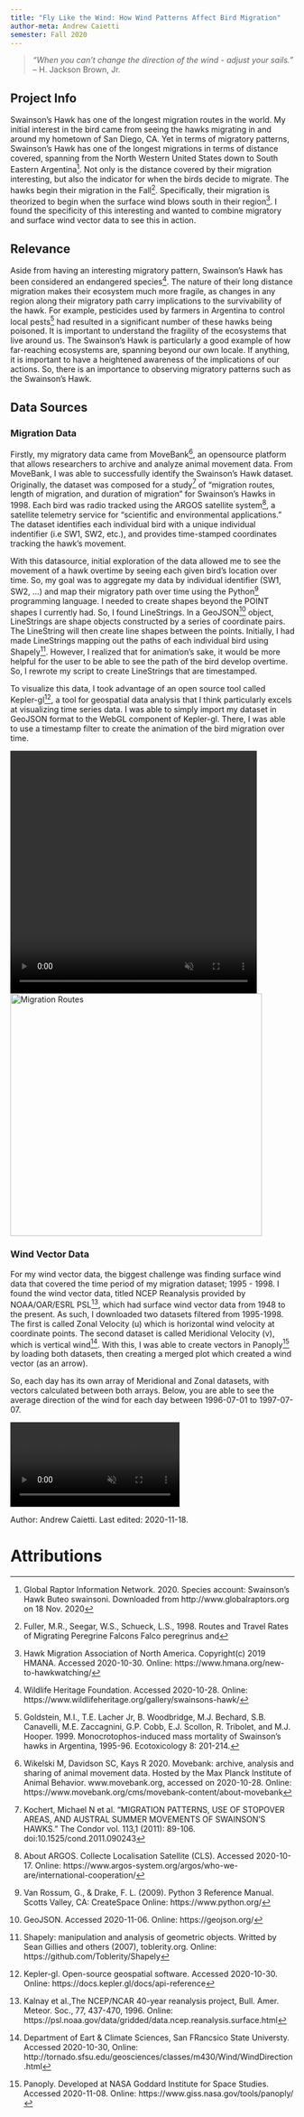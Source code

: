 ```yaml
---
title: "Fly Like the Wind: How Wind Patterns Affect Bird Migration"
author-meta: Andrew Caietti
semester: Fall 2020
---
```




> *"When you can't change the direction of the wind - adjust your sails."* -- H. Jackson Brown, Jr.

## Project Info
Swainson's Hawk has one of the longest migration routes in the world. My initial interest in the bird came from seeing the hawks migrating in and around my hometown of San Diego, CA.
Yet in terms of migratory patterns, Swainson's Hawk has one of the longest migrations in terms of distance covered, spanning from the North Western United States down to South Eastern Argentina[^hawkinfo].
Not only is the distance covered by their migration interesting, but also the indicator for when the birds decide to migrate.
The hawks begin their migration in the Fall[^hawkmig].
Specifically, their migration is theorized to begin when the surface wind blows south in their region[^hawkwind].
I found the specificity of this interesting and wanted to combine migratory and surface wind vector data to see this in action.

## Relevance
Aside from having an interesting migratory pattern, Swainson's Hawk has been considered an endangered species[^endang].
The nature of their long distance migration makes their ecosystem much more fragile, as changes in any region along their migratory path carry implications to the survivability of the hawk.
For example, pesticides used by farmers in Argentina to control local pests[^pesticides] had resulted in a significant number of these hawks being poisoned.
It is important to understand the fragility of the ecosystems that live around us.
The Swainson's Hawk is particularly a good example of how far-reaching ecosystems are, spanning beyond our own locale.
If anything, it is important to have a heightened awareness of the implications of our actions.
So, there is an importance to observing migratory patterns such as the Swainson's Hawk.


## Data Sources
### Migration Data
Firstly, my migratory data came from MoveBank[^movebank], an opensource platform that allows researchers to archive and analyze animal movement data.
From MoveBank, I was able to successfully identify the Swainson's Hawk dataset. Originally, the dataset was composed for a study[^hawkstudy] of "migration routes, length of migration, and duration of migration" for Swainson's Hawks in 1998.
Each bird was radio tracked using the ARGOS satellite system[^argos], a satellite telemetry service for "scientific and environmental applications."
The dataset identifies each individual bird with a unique individual indentifier (i.e SW1, SW2, etc.), and provides time-stamped coordinates tracking the hawk's movement.

With this datasource, initial exploration of the data allowed me to see the movement of a hawk overtime by seeing each given bird's location over time.
So, my goal was to aggregate my data by individual identifier (SW1, SW2, ...) and map their migratory path over time using the Python[^py] programming language.
I needed to create shapes beyond the POINT shapes I currently had.
So, I found LineStrings.
In a GeoJSON[^geojson] object, LineStrings are shape objects constructed by a series of coordinate pairs.
The LineString will then create line shapes between the points.
Initially, I had made LineStrings mapping out the paths of each individual bird using Shapely[^shapely].
However, I realized that for animation's sake, it would be more helpful for the user to be able to see the path of the bird develop overtime.
So, I rewrote my script to create LineStrings that are timestamped.

To visualize this data, I took advantage of an open source tool called Kepler-gl[^kepler], a tool for geospatial data analysis that I think particularly excels at visualizing time series data.
I was able to simply import my dataset in GeoJSON format to the WebGL component of Kepler-gl.
There, I was able to use a timestamp filter to create the animation of the bird migration over time.

<!-- VIDEO ON LOOP: see styles.css for formatting -->
<div class="video-wrapper">
  <video class="max-width-100" width="437" height="430" controls preload="true" autoplay loop muted>
    <source src="https://drdavis.space/teaching/ds/sdd/media/2020/11/bird_migration.mp4" type="video/mp4" >
  </video>
  <img class="max-width-100" id="caiettiaimg" align="top" width="446" height="430" src="https://drdavis.space/teaching/ds/sdd/media/2020/11/migration_routes_2.png" alt = "Migration Routes">
</div>

### Wind Vector Data
For my wind vector data, the biggest challenge was finding surface wind data that covered the time period of my migration dataset; 1995 - 1998.
I found the wind vector data, titled NCEP Reanalysis provided by NOAA/OAR/ESRL PSL[^winddata], which had surface wind vector data from 1948 to the present.
As such, I downloaded two datasets filtered from 1995-1998.
The first is called Zonal Velocity (u) which is horizontal wind velocity at coordinate points.
The second dataset is called Meridional Velocity (v), which is vertical wind[^windvect].
With this, I was able to create vectors in Panoply[^pano] by loading both datasets, then creating a merged plot which created a wind vector (as an arrow).


So, each day has its own array of Meridional and Zonal datasets, with vectors calculated between both arrays.
Below, you are able to see the average direction of the wind for each day between 1996-07-01 to 1997-07-07.


<!-- VIDEO ON LOOP: see styles.css for formatting -->
<div class="video-wrapper">
  <video width =  controls preload="true" autoplay loop muted>
    <source src="https://drdavis.space/teaching/ds/sdd/media/2020/11/wind_vector_map.mp4" type="video/mp4" >
  </video>
</div>


<div class="credit-line">
Author: Andrew Caietti.
Last edited: 2020-11-18.
</div>

# Attributions
[^windvect]: Department of Eart & Climate Sciences, San FRancsico State Universty. Accessed 2020-10-30, Online: http://tornado.sfsu.edu/geosciences/classes/m430/Wind/WindDirection.html
[^winddata]: Kalnay et al.,The NCEP/NCAR 40-year reanalysis project, Bull. Amer. Meteor. Soc., 77, 437-470, 1996. Online: https://psl.noaa.gov/data/gridded/data.ncep.reanalysis.surface.html
[^kepler]: Kepler-gl. Open-source geospatial software. Accessed 2020-10-30. Online: https://docs.kepler.gl/docs/api-reference
[^argos]: About ARGOS. Collecte Localisation Satellite (CLS). Accessed 2020-10-17. Online: https://www.argos-system.org/argos/who-we-are/international-cooperation/
[^movebank]: Wikelski M, Davidson SC, Kays R 2020. Movebank: archive, analysis and sharing of animal movement data. Hosted by the Max Planck Institute of Animal Behavior. www.movebank.org, accessed on 2020-10-28. Online: https://www.movebank.org/cms/movebank-content/about-movebank
[^hawkstudy]: Kochert, Michael N et al. “MIGRATION PATTERNS, USE OF STOPOVER AREAS, AND AUSTRAL SUMMER MOVEMENTS OF SWAINSON'S HAWKS.” The Condor vol. 113,1 (2011): 89-106. doi:10.1525/cond.2011.090243
[^pesticides]: Goldstein, M.I., T.E. Lacher Jr, B. Woodbridge, M.J. Bechard, S.B. Canavelli, M.E. Zaccagnini, G.P. Cobb, E.J. Scollon, R. Tribolet, and M.J. Hooper.  1999.  Monocrotophos-induced mass mortality of Swainson's hawks in Argentina, 1995-96.  Ecotoxicology 8: 201-214.
[^geojson]: GeoJSON. Accessed 2020-11-06. Online: https://geojson.org/
[^hawkinfo]: Global Raptor Information Network. 2020. Species account: Swainson's Hawk Buteo swainsoni. Downloaded from http://www.globalraptors.org on 18 Nov. 2020
[^endang]: Wildlife Heritage Foundation. Accessed 2020-10-28. Online: https://www.wildlifeheritage.org/gallery/swainsons-hawk/
[^pano]: Panoply. Developed at NASA Goddard Institute for Space Studies. Accessed 2020-11-08. Online: https://www.giss.nasa.gov/tools/panoply/
[^shapely]: Shapely: manipulation and analysis of geometric objects. Writted by Sean Gillies and others (2007), toblerity.org. Online: https://github.com/Toblerity/Shapely
[^py]: Van Rossum, G., & Drake, F. L. (2009). Python 3 Reference Manual. Scotts Valley, CA: CreateSpace Online: https://www.python.org/
[^hawkmig]: Fuller, M.R., Seegar, W.S., Schueck, L.S., 1998. Routes and Travel Rates of Migrating Peregrine Falcons Falco peregrinus and
[^hawkwind]: Hawk Migration Association of North America. Copyright(c) 2019 HMANA. Accessed 2020-10-30. Online: https://www.hmana.org/new-to-hawkwatching/
